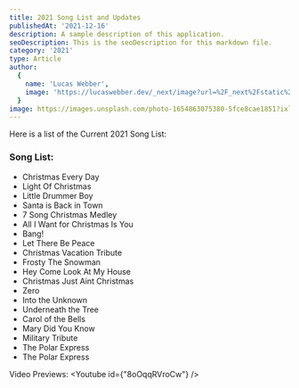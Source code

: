 ```yaml
---
title: 2021 Song List and Updates
publishedAt: '2021-12-16'
description: A sample description of this application.
seoDescription: This is the seoDescription for this markdown file.
category: '2021'
type: Article
author:
  {
    name: 'Lucas Webber',
    image: 'https://lucaswebber.dev/_next/image?url=%2F_next%2Fstatic%2Fmedia%2FnavLogo.4fc684bf.png&w=128&q=75',
  }
image: https://images.unsplash.com/photo-1654863075380-5fce8cae1851?ixlib=rb-1.2.1&ixid=MnwxMjA3fDB8MHx0b3BpYy1mZWVkfDMyfGJvOGpRS1RhRTBZfHxlbnwwfHx8fA%3D%3D&auto=format&fit=crop&w=500&q=60'
---
```


Here is a list of the Current 2021 Song List:

### **Song List:**

- Christmas Every Day
- Light Of Christmas
- Little Drummer Boy
- Santa is Back in Town
- 7 Song Christmas Medley
- All I Want for Christmas Is You
- Bang!
- Let There Be Peace
- Christmas Vacation Tribute
- Frosty The Snowman
- Hey Come Look At My House
- Christmas Just Aint Christmas
- Zero
- Into the Unknown
- Underneath the Tree
- Carol of the Bells
- Mary Did You Know
- Military Tribute
- The Polar Express
- The Polar Express


Video Previews:
<Youtube id={"8oOqqRVroCw"} />
